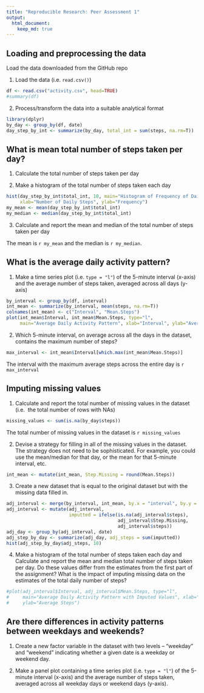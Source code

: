 ```yaml
---
title: "Reproducible Research: Peer Assessment 1"
output: 
  html_document:
    keep_md: true
---
```



## Loading and preprocessing the data

Load the data downloaded from the GitHub repo

1. Load the data (i.e. `read.csv()`)
```r
df <- read.csv("activity.csv", head=TRUE)
#summary(df)
```

2. Process/transform the data into a suitable analytical format 
```r
library(dplyr)
by_day <- group_by(df, date)
day_step_by_int <- summarize(by_day, total_int = sum(steps, na.rm=T))
```

## What is mean total number of steps taken per day?

1. Calculate the total number of steps taken per day 

2. Make a histogram of the total number of steps taken each day


```r
hist(day_step_by_int$total_int, 10, main="Histogram of Frequency of Daily Steps", 
     xlab="Number of Daily Steps", ylab="Frequency")
my_mean <- mean(day_step_by_int$total_int)
my_median <- median(day_step_by_int$total_int)
```

3. Calculate and report the mean and median of the total number of steps taken 
per day

The mean is `r my_mean` and the median is `r my_median`.

## What is the average daily activity pattern?

1. Make a time series plot (i.e. `type = "l"`) of the 5-minute interval (x-axis) 
and the average number of steps taken, averaged across all days (y-axis)

```r
by_interval <- group_by(df, interval)
int_mean <- summarize(by_interval, mean(steps, na.rm=T))
colnames(int_mean) <- c("Interval", "Mean.Steps")
plot(int_mean$Interval, int_mean$Mean.Steps, type="l", 
     main="Average Daily Activity Pattern", xlab="Interval", ylab="Average Steps")
```

2. Which 5-minute interval, on average across all the days in the dataset, 
contains the maximum number of steps?

```r
max_interval <- int_mean$Interval[which.max(int_mean$Mean.Steps)]
```

The interval with the maximum average steps across the entire day is `r max_interval`

## Imputing missing values

1. Calculate and report the total number of missing values in the dataset (i.e. 
the total number of rows with NAs)

```r
missing_values <- sum(is.na(by_day$steps))
```

The total number of missing values in the dataset is `r missing_values`

2. Devise a strategy for filling in all of the missing values in the dataset. The strategy does not need to be sophisticated. For example, you could use the mean/median for that day, or the mean for that 5-minute interval, etc.

```r
int_mean <- mutate(int_mean, Step.Missing = round(Mean.Steps))

```
3. Create a new dataset that is equal to the original dataset but with the missing data filled in.

```r
adj_interval <- merge(by_interval, int_mean, by.x = "interval", by.y = "Interval")
adj_interval <- mutate(adj_interval, 
                       imputted = ifelse(is.na(adj_interval$steps), 
                                         adj_interval$Step.Missing, 
                                         adj_interval$steps))
adj_day <- group_by(adj_interval, date)
adj_step_by_day <- summarize(adj_day, adj_steps = sum(imputted))
hist(adj_step_by_day$adj_steps, 10)

```
4. Make a histogram of the total number of steps taken each day and Calculate and report the mean and median total number of steps taken per day. Do these values differ from the estimates from the first part of the assignment? What is the impact of imputing missing data on the estimates of the total daily number of steps?

```r
#plot(adj_interval$Interval, adj_interval$Mean.Steps, type="l", 
#     main="Average Daily Activity Pattern with Imputed Values", xlab="Interval", 
#     ylab="Average Steps")

```

## Are there differences in activity patterns between weekdays and weekends?

1. Create a new factor variable in the dataset with two levels – “weekday” and “weekend” indicating whether a given date is a weekday or weekend day.

2. Make a panel plot containing a time series plot (i.e. `type = "l"`) of the 5-minute interval (x-axis) and the average number of steps taken, averaged across all weekday days or weekend days (y-axis). 


